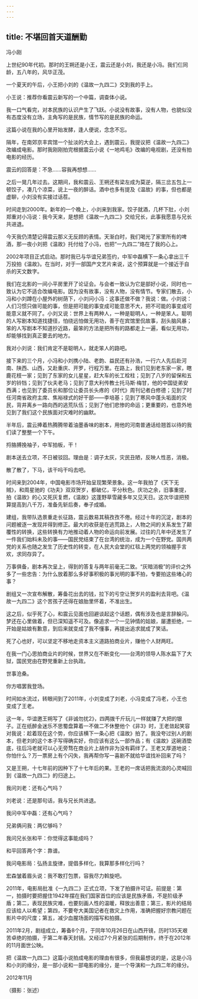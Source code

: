 ```yaml
---
---
---
```

title: 不堪回首天道酬勤
---







冯小刚


上世纪90年代初。那时的王朔还是小王，震云还是小刘，我还是小冯。我们仨同龄，五八年的，风华正茂。

一个夏天的午后，小王把小刘的《温故一九四二》交到我的手上。

小王说：推荐你看震云新写的一个中篇，调查体小说。

我一口气看完，对本民族的认识产生了飞跃。小说没有故事，没有人物，也貌似没有态度没有立场，主角写的是民族，情节写的是民族的命运。

这篇小说在我的心里开始发酵，逢人便说，念念不忘。

隔年，在南郊京丰宾馆一个扯淡的大会上，遇到震云，我提议把《温故一九四二》改编成电影。那时我刚刚拍完根据震云小说《一地鸡毛》改编的电视剧，还没有拍电影的经历。

震云的回答是：不急……容我再想想……

之后一晃几年过去。这期间，我和震云、王朔还有梁左成为莫逆，隔三岔五包上一顿饺子，凑几个凉菜，说上一夜的醉话。酒中也多有提及《温故》的事，但也都是虚聊，小刘没有实接过话茬。

时间走到2000年。新年的一个晚上，小刘来到我家。饺子就酒，几杯下肚，小刘郑重对小冯说：我今天来，是想把《温故一九四二》交给兄长，此事我愿意与兄长共进退。

今天我仍清楚记得震云那义无反顾的表情。天渐白时，我们喝光了家里所有的啤酒，那一夜小刘把《温故》托付给了小冯，也把“一九四二”烙在了我的心上。

2002年项目正式启动。那时我已与华谊兄弟签约，中军中磊横下一条心拿出三千万投拍《温故》。在当时，对于一部国产文艺片来说，这个预算就是一个接近于自杀的天文数字。

我们在北影的一间小平房里开了论证会。与会者一致认为它是部好小说，同时也一致认为它不适合改编电影。因为没有故事，没有人物，没有情节。专家们散去，小冯和小刘蹲在小屋外的树荫下，小刘问小冯：这事还做不做？我说：做。小刘说：人们习惯只做可能的事，但是把可能的事变成可能意思不大，把不可能的事变成可能意义就不同了。小刘又说：世界上有两种人，一种是聪明人，一种是笨人。聪明的人写剧本知道找捷径，怕绕远怕做无用功，善于在宾馆里侃故事，刮头脑风暴；笨的人写剧本不知道抄近路，最笨的方法是把所有的路都走上一遍，看似无用功，却能够找到真正要去的地方。

我对小刘说：我们肯定不是聪明人，就走笨人的路吧。

接下来的三个月，小冯和小刘携小陆、老韵、益民还有孙浩，一行六人先后赴河南、陕西、山西，又赴重庆、开罗，行程万里。在路上，我们见到老东家一家，瞎鹿花枝一家；见到了东家的女儿星星，赶大车的长工栓柱；见到了八岁的留保和五岁的铃铛；见到了伙夫老马；见到了意大利传教士托马斯·梅甘，他的中国徒弟安西满；也见到了委员长和那位让委员长头疼的《时代》周刊记者白修德；见到了时任河南省政府主席、焦裕禄式的好干部——李培基；见到了寒风中蓬头垢面的灾民，背井离乡一路向西的逃荒队伍；见到了他们悲惨的命运；更重要的，也意外地见到了我们这个民族面对灾难时的幽默。

半年后，震云捧着热腾腾带着油墨香味的剧本，用他的河南普通话给翘首以待的我们读了整整一个下午。

捋胳膊挽袖子，中军拍板，干！

剧本送去立项，不日被驳回。理由是：调子太灰，灾民丑陋，反映人性恶，消极。

散了散了，下马，该干吗干吗去吧。

时间来到2004年，中国电影市场开始呈现繁荣景象。这一年我拍了《天下无贼》，和周星驰的《功夫》双双贺岁，都破亿，平分秋色。庆功之余，旧事重提，拍《温故》的心又死灰复燃，《温故》这蓬野草雪藏多年又见天日。这次华谊把预算提高到八千万，准备先斩后奏，奉子成婚。

建组，我带队选景重走长征路，震云数易其稿孜孜不倦。经过十年的沉淀，剧本的问题被逐一发现并得到修正。最大的收获是在逃荒路上，人物之间的关系发生了颠覆性的转换，这些转换有力地推动着人物的命运向前发展。过往的几年中还发生了一件我们始料未及的事——国民党结束了在台湾的统治，成为一个在野党。国共两党的关系也随之发生了历史性的转变，在人民大会堂的红毯上两党的领袖握手言欢，求同存异了。

万事俱备，剧本再次呈上，得到的答复与两年前毫无二致。“灰暗消极”的评价之外多了一些忠告：为什么放着那么多好事积极的事光明的事不拍，专要拍这些堵心的事？

剧组又一次宣布解散，筹备花出去的钱，拉下的亏空让贺岁片的盈利去背吧。《温故一九四二》这个苦孩子还得在娘胎里怀着，不准出生。

这之后，似乎死了心，和震云见面也回避谈起这个话题，偶有涉及也是言辞躲闪。梦还在心里做着，但已深知遥不可及。像追求一个一见钟情的姑娘，屡遭拒绝，一开始是姑娘有歉意，到后来就变成了我不懂事，再提出追求就成了笑话。

死了心也好，可以坚定不移地走资本主义道路拍商业片，赚他个人财两旺。

在我一门心思拍商业片的时候，世界又在不断变化——台湾的领导人陈水扁下了大狱，国民党由在野党重新上台执政。

世事沧桑。

你方唱罢我登场。

时间如水流过，转眼间到了2011年，小刘变成了刘老，小冯变成了冯老，小王也变成了王老。

这一年，华谊邀王朔写了《非诚勿扰2》，四两拨千斤玩儿一样就赚了大把的银子。正在纸醉金迷乐不思蜀盘算着一不做二不休整他个《非3》时，王老敛起笑容对我说：趁着现在这个势，你应该横下一条心把《温故》拍了。我没夸过别人的剧本，但老刘的这个本子写得确实好，你应该有这么一部作品；有《温故》这碗酒垫底，往后冯老就可以心无旁骛在商业片上胡作非为没有羁绊了。王老又厚道地说：你怕什么？万一票房上有个闪失，我再帮你写一喜剧不就给华谊找补回来了吗？

又是王朔，十七年前的因种下了十七年后的果。王老的一席话把我流浪的心灵喊回到《温故一九四二》的归途上。

我问刘老：还有心气吗？

刘老说：还是那句话，我与兄长共进退。

我问中军中磊：还有心气吗？

兄弟俩问我：两亿够吗？

我问兄长张和平：你觉得这事能成吗？

和平回答两个字：靠谱。

我问电影局：弘扬主旋律，提倡多样化，我算那多样化行吗？

宏森皱着眉头说：我不敢打包票，容我尽力斡旋吧。

2011年，电影局批准《一九四二》正式立项，下发了拍摄许可证。前提是：第一，拍摄时要把握住1942年摆在我们国家首位的应该是民族矛盾，不是阶级矛盾；第二，表现民族灾难，也要刻画人性的温暖，释放出善意；第三，影片的结局应该给人以希望；第四，不要夸大美国记者在救灾上作用，准确把握好宗教问题在影片中的尺度；第五，减少血腥场面的描写和拍摄。

2011年2月，剧组成立，筹备8个月，于同年10月26日在山西开镜，历时135天艰苦卓绝的拍摄，于第二年春天封镜。又经过7个月紧张的后期制作，终于在2012年的11月面世公映。

把《温故一九四二》这篇小说拍成电影的理由有很多，但我最想说的是，这是小冯和小刘的缘分，是一部小说和一部电影的缘分，是一个导演和一九四二年的缘分。

2012年11月

（摄影：张述）